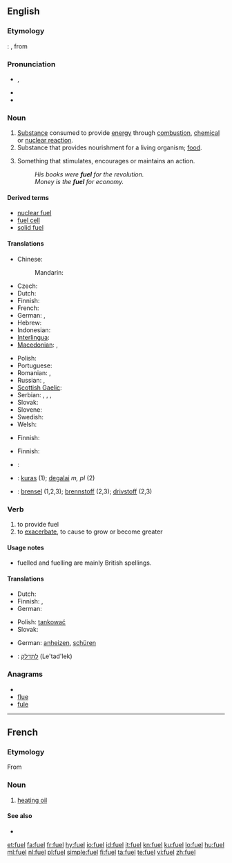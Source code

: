 {{wikipedia|dab=fuel (disambiguation)|fuel}}
==English==

===Etymology===
{{etyl|fro}}: {{term|feuaile|lang=fro}}, from {{term|feu|lang=fro||fire}}

===Pronunciation===
* {{IPA|/ˈfjuːəl̩/}}, {{SAMPA|/"fju:@l/}}
* {{rhymes|ʊəl}}
* {{audio|en-uk-fuel.ogg|Audio (UK)}}

===Noun===
{{wikipedia}}
{{en-noun}}

# [[substance|Substance]] consumed to provide [[energy]] through [[combustion]], [[chemical]] or [[nuclear reaction]].
# Substance that provides nourishment for a living organism; [[food]].
# {{figurative}} Something that stimulates, encourages or maintains an action.
#: ''His books were '''fuel''' for the revolution.''
#: ''Money is the '''fuel''' for economy.''

====Derived terms====
* [[nuclear fuel]]
* [[fuel cell]]
* [[solid fuel]]

====Translations====
{{trans-top|substance consumed to provide energy}}
* Chinese:
*: Mandarin: {{t|zh|燃料|tr=ránliào|sc=Hani}}
* Czech: {{t-|cs|palivo|n}}
* Dutch: {{t|nl|brandstof|m|f}}
* Finnish: {{t|fi|polttoaine}}
* French: {{t+|fr|carburant|m}}
* German: {{t+|de|Brennstoff|m}}, {{t-|de|Treibstoff|m}}
* Hebrew: {{t|he|דלק|m|tr=délek|sc=Hebr}}
* Indonesian: {{t|id|bahan bakar}}
* [[Interlingua]]: {{t|ia|combustibile}}
* [[Macedonian]]: {{t|mk|гориво|n|tr=górivo}},  {{t|mk|огрев|m|tr=ógrev}}
{{trans-mid}}
* Polish: {{t+|pl|paliwo}}
* Portuguese: {{t+|pt|combustível|m}}
* Romanian: {{t|ro|combustibil|m}}, {{t-|ro|carburant|m}}
* Russian: {{t+|ru|топливо|n|tr=tóplivo}}, {{t+|ru|горючее|n}}
* [[Scottish Gaelic]]: {{t-|gd|connadh|m|xs=Scottish Gaelic}}
* Serbian: {{t|sr|palivo|n}}, {{t|sr|gorivo|n}}, {{t|sr|ogrev|m}}, {{t|sr|toplivo|n}}
* Slovak: {{t|sk|palivo|n}}
* Slovene: {{t+|sl|gorivo}}
* Swedish: {{t+|sv|bränsle}}
* Welsh: {{t|cy|tanwydd|m}}
{{trans-bottom}}

{{trans-top|substance that provides nourishment}}
* Finnish: {{t|fi|ravinto}}
{{trans-mid}}
{{trans-bottom}}

{{trans-top|figurative: something that stimulates}}
* Finnish: {{t|fi|käyttövoima}}
{{trans-mid}}
{{trans-bottom}}

<!--Remove this table once all of the translations below have been moved into the tables above.-->
{{checktrans-top}}
* {{ttbc|Croatian}}: {{t-|hr|gorivo|n|alt=gȍrīvo}}
* {{ttbc|Lithuanian}}: [[kuras]] {{m}} (1); [[degalai]] ''m, pl'' (2)
* {{ttbc|Norwegian}}: [[brensel]] {{n}} (1,2,3); [[brennstoff]] {{n}} (2,3); [[drivstoff]] {{n}} (2,3)
{{checktrans-mid}}
{{checktrans-bottom}}

===Verb===
{{en-verb}}
{{en-verb|fuell|ing}}

# to provide fuel
# to [[exacerbate]], to cause to grow or become greater

====Usage notes====
* fuelled and fuelling are mainly British spellings.

====Translations====
{{trans-top|to provide fuel}}
* Dutch: {{t-|nl|tanken}}
* Finnish: {{t|fi|tankata}},  {{t|fi|täyttää polttoaineella}}
* German: {{t-|de|betanken}}
{{trans-mid}}
* Polish: [[tankować]]
* Slovak: {{t|sk|tankovať}}
{{trans-bottom}}

{{trans-top|to exacerbate, to cause to grow or become greater}}
* German: [[anheizen]], [[schüren]]
{{trans-mid}}
{{trans-bottom}}

{{checktrans-top}}
* {{ttbc|Hebrew}}: [[לתדלק]] (Le'tad'lek)
{{checktrans-bottom}}

===Anagrams===
* {{alphagram|eflu}}
* [[flue#English|flue]]
* [[fule#English|fule]]

----

==French==

===Etymology===
From {{etyl|en|fr}}

===Noun===
{{fr-noun|m}}

# [[heating oil]]

====See also====
* {{l|fr|fioul}}

[[et:fuel]]
[[fa:fuel]]
[[fr:fuel]]
[[hy:fuel]]
[[io:fuel]]
[[id:fuel]]
[[it:fuel]]
[[kn:fuel]]
[[ku:fuel]]
[[lo:fuel]]
[[hu:fuel]]
[[ml:fuel]]
[[nl:fuel]]
[[pl:fuel]]
[[simple:fuel]]
[[fi:fuel]]
[[ta:fuel]]
[[te:fuel]]
[[vi:fuel]]
[[zh:fuel]]